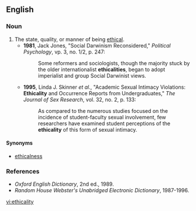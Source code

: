 ==English==

===Noun===
{{en-noun|ethicalities}}

# The state, quality, or manner of being [[ethical]].
#* '''1981''', Jack Jones, "Social Darwinism Reconsidered," ''Political Psychology'', vp. 3, no. 1/2, p. 247:
#*: Some reformers and sociologists, though the majority stuck by the older internationalist '''ethicalities''', began to adopt imperialist and group Social Darwinist views.
#* '''1995''', Linda J. Skinner ''et al.'', "Academic Sexual Intimacy Violations: '''Ethicality''' and Occurrence Reports from Undergraduates," ''The Journal of Sex Research'', vol. 32, no. 2, p. 133:
#*: As compared to the numerous studies focused on the incidence of student-faculty sexual involvement, few researchers have examined student perceptions of the '''ethicality''' of this form of sexual intimacy.

====Synonyms====
* [[ethicalness]]

===References===
* ''Oxford English Dictionary'', 2nd ed., 1989.
* ''Random House Webster's Unabridged Electronic Dictionary'', 1987-1996.

[[vi:ethicality]]